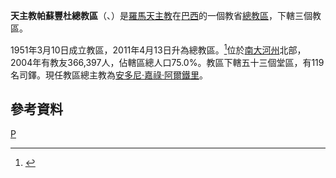 {{Infobox Roman Catholic diocese
|jurisdiction     = 總教區
|name             = 帕蘇豐杜
|latin= Archidioecesis Passofundensis
|image =Catedral Passo Fundo.JPG
|caption =阿帕雷西達聖母主教座堂
|location = [[巴西|巴西]]
|territory =[[南大河州|南大河州]]北部
|population =366,397
|rite = [[罗马礼|罗马礼]]
|patron =
|province =
|established = 1951年
|cathedral = [[阿帕雷西達聖母主教座堂_(帕蘇豐杜)|阿帕雷西達聖母主教座堂]]
|co-cathedral =
|leadership = 總主教
|website = 
|pope = 
|patriarch=
|metropolitan =安多尼·嘉祿·阿爾鐵里
|ordinary = 
|coadjutor archbishop =
|coadjutor bishop =
|auxiliary =
|emeritus = }}

'''天主教帕蘇豐杜總教區'''（{{lang-la|Archidioecesis Passofundensis}}、{{lang-pt|Arquidiocese de Passo Fundo}}）是[[羅馬天主教|羅馬天主教]]在[[巴西|巴西]]的一個教省[[總教區|總教區]]，下轄三個教區。

1951年3月10日成立教區，2011年4月13日升為總教區。<ref>{{Cite web |url=http://www.vatican.va/holy_father/benedict_xvi/apost_constitutions/documents/hf_ben-xvi_apc_20110413_passofundensis_lt.html |title=升為總教區的宗座憲令 |access-date=2013-11-08 |archive-date=2013-07-19 |archive-url=https://web.archive.org/web/20130719204235/http://www.vatican.va/holy_father/benedict_xvi/apost_constitutions/documents/hf_ben-xvi_apc_20110413_passofundensis_lt.html |dead-url=no }}</ref>位於[[南大河州|南大河州]]北部，2004年有教友366,397人，佔轄區總人口75.0%。教區下轄五十三個堂區，有119名司鐸。現任教區總主教為[[安多尼·嘉祿·阿爾鐵里|安多尼·嘉祿·阿爾鐵里]]。

==參考資料==
{{reflist}}
{{巴西天主教教省}}
[[Category:巴西天主教教區|P]]
